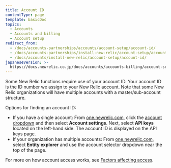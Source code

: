 ```yaml
---
title: Account ID
contentType: page
template: basicDoc
topics:
  - Accounts
  - Accounts and billing
  - Account setup
redirect_from:
  - /docs/accounts-partnerships/accounts/account-setup/account-id/
  - /docs/accounts-partnerships/install-new-relic/account-setup/account-id/
  - /docs/accounts/install-new-relic/account-setup/account-id/
japaneseVersion: >-
  https://docs.newrelic.co.jp/docs/accounts/accounts-billing/account-setup/account-id
---
```


Some New Relic functions require use of your account ID. Your account ID is the ID number we assign to your New Relic account. Note that some New Relic organizations will have multiple accounts with a master/sub-account structure.

Options for finding an account ID:

* If you have a single account: From [one.newrelic.com](https://one.newrelic.com), click the [account dropdown](/docs/using-new-relic/welcome-new-relic/get-started/glossary#account-dropdown) and then select **Account settings**. Next, select **API keys** located on the left-hand side. The account ID is displayed on the API keys page.
* If your organization has multiple accounts: From [one.newrelic.com](https://one.newrelic.com), select **Entity explorer** and use the account selector dropdown near the top of the page.

For more on how account access works, see [Factors affecting access](/docs/new-relic-one/use-new-relic-one/core-concepts/cross-account-features-security-new-relic-one).
